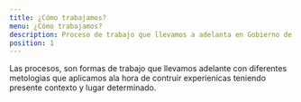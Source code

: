 ```yaml
---
title: ¿Cómo trabajamos?
menu: ¿Cómo trabajamos?
description: Proceso de trabajo que llevamos a adelanta en Gobierno de la ciudad para cronstruir experiencias
position: 1
---
```


Las procesos, son formas de trabajo que llevamos adelante con diferentes metologìas que aplicamos ala hora de contruir experienicas teniendo presente  contexto y lugar determinado. 

